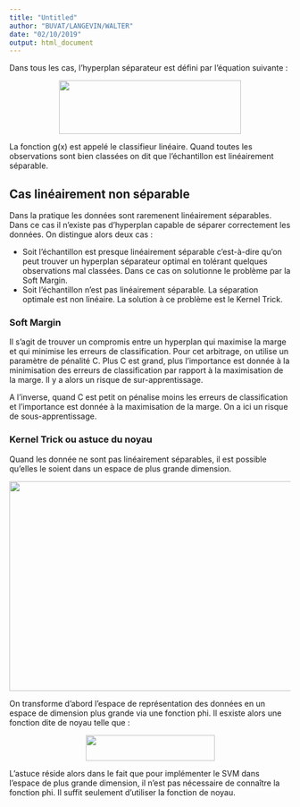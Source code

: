 ```yaml
---
title: "Untitled"
author: "BUVAT/LANGEVIN/WALTER"
date: "02/10/2019"
output: html_document
---
```


Dans tous les cas, l'hyperplan séparateur est défini par l'équation suivante :

<center><img src="latex1.PNG" style="position: relative; width: 326px; height: 96px"  /></center>

La fonction g(x) est appelé le classifieur linéaire. Quand toutes les observations sont bien classées on dit que l'échantillon est linéairement séparable.

## Cas linéairement non séparable
Dans la pratique les données sont raremenent linéairement séparables. Dans ce cas il n’existe pas d’hyperplan capable de séparer correctement les données. On distingue alors deux cas :  

* Soit l'échantillon est presque linéairement séparable c'est-à-dire qu'on peut trouver un hyperplan séparateur optimal en tolérant quelques observations mal classées. Dans ce cas on solutionne le problème par la Soft Margin.
* Soit l'échantillon n'est pas linéairement séparable. La séparation optimale est non linéaire. La solution à ce problème est le Kernel Trick.

### Soft Margin
Il s'agit de trouver un compromis entre un hyperplan qui maximise la marge et qui minimise les erreurs de classification. Pour cet arbitrage, on utilise un paramètre de pénalité C. Plus C est grand, plus l'importance est donnée à la minimisation des erreurs de classification par rapport à la maximisation de la marge. Il y a alors un risque de sur-apprentissage.  

A l'inverse, quand C est petit on pénalise moins les erreurs de classification et l'importance est donnée à la maximisation de la marge. On a ici un risque de sous-apprentissage.


### Kernel Trick ou astuce du noyau
Quand les donnée ne sont pas linéairement séparables, il est possible qu'elles le soient dans un espace de plus grande dimension. 

<center><img src="image4.png" style="position: relative; width: 616px; height: 375px"  /></center>

On transforme d'abord l'espace de représentation des données en un espace de dimension plus grande via une fonction phi. Il esxiste alors une fonction dite de noyau telle que :

<center><img src="latex2.PNG" style="position: relative; width: 231px; height: 46px"  /></center>


L'astuce réside alors dans le fait que pour implémenter le SVM dans l'espace de plus grande dimension, il n'est pas nécessaire de connaître la fonction phi. Il suffit seulement d'utiliser la fonction de noyau. 